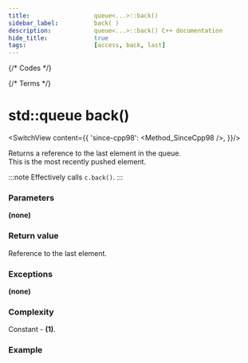 ```yaml
---
title:					queue<...>::back()
sidebar_label:			back( )
description:			queue<...>::back() C++ documentation
hide_title:				true
tags:					[access, back, last]
---
```




{/* Codes */}

{/* Terms */}



# std::queue back()

<SwitchView content={{
		'since-cpp98': <Method_SinceCpp98 />,
	}}/>

Returns a <Tooltip title={Term_ContAlias_Reference}>reference</Tooltip>  to the last element in the queue.  
This is the most recently pushed element.  

:::note
Effectively calls `c.back()`.
:::

### Parameters

**(none)**

### Return value

Reference to the last element.

### Exceptions

**(none)**

### Complexity

Constant - **(1)**.

### Example

<ImproveSection />
